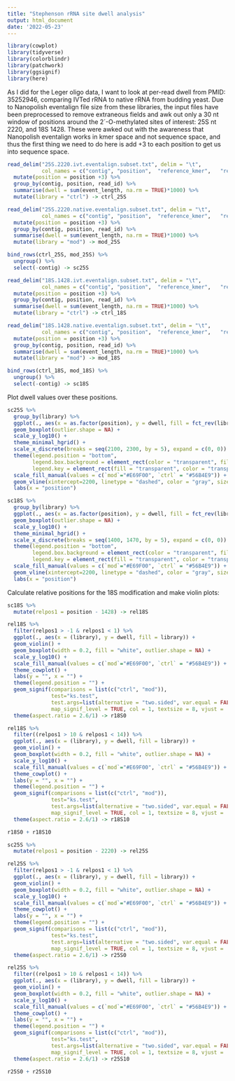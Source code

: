 ```yaml
---
title: "Stephenson rRNA site dwell analysis"
output: html_document
date: '2022-05-23'
---
```

```r
library(cowplot)
library(tidyverse)
library(colorblindr)
library(patchwork)
library(ggsignif)
library(here)
```
As I did for the Leger oligo data, I want to look at per-read dwell from PMID: 35252946, comparing IVTed rRNA to native rRNA from budding yeast. Due to Nanopolish eventalign file size from these libraries, the input files have been preprocessed to remove extraneous fields and awk out only a 30 nt window of positions around the 2´-O-methylated sites of interest: 25S nt 2220, and 18S 1428. These were awked out with the awareness that Nanopolish eventalign works in kmer space and not sequence space, and thus the first thing we need to do here is add +3 to each position to get us into sequence space.
```r
read_delim("25S.2220.ivt.eventalign.subset.txt", delim = "\t",
           col_names = c("contig", "position",	"reference_kmer",	"read_id",	"event_index",	"event_level_mean",	"event_length"))  %>%
  mutate(position = position +3) %>%
  group_by(contig, position, read_id) %>%
  summarise(dwell = sum(event_length, na.rm = TRUE)*1000) %>%
  mutate(library = "ctrl") -> ctrl_25S

read_delim("25S.2220.native.eventalign.subset.txt", delim = "\t",
           col_names = c("contig", "position",	"reference_kmer",	"read_id",	"event_index",	"event_level_mean",	"event_length"))  %>%
  mutate(position = position +3) %>%
  group_by(contig, position, read_id) %>%
  summarise(dwell = sum(event_length, na.rm = TRUE)*1000) %>%
  mutate(library = "mod") -> mod_25S

bind_rows(ctrl_25S, mod_25S) %>%
  ungroup() %>%
  select(-contig) -> sc25S

read_delim("18S.1428.ivt.eventalign.subset.txt", delim = "\t",
           col_names = c("contig", "position",	"reference_kmer",	"read_id",	"event_index",	"event_level_mean",	"event_length"))  %>%
  mutate(position = position +3) %>%
  group_by(contig, position, read_id) %>%
  summarise(dwell = sum(event_length, na.rm = TRUE)*1000) %>%
  mutate(library = "ctrl") -> ctrl_18S

read_delim("18S.1428.native.eventalign.subset.txt", delim = "\t",
           col_names = c("contig", "position",	"reference_kmer",	"read_id",	"event_index",	"event_level_mean",	"event_length"))  %>%
  mutate(position = position +3) %>%
  group_by(contig, position, read_id) %>%
  summarise(dwell = sum(event_length, na.rm = TRUE)*1000) %>%
  mutate(library = "mod") -> mod_18S

bind_rows(ctrl_18S, mod_18S) %>%
  ungroup() %>%
  select(-contig) -> sc18S
```
Plot dwell values over these positions.
```r
sc25S %>%
  group_by(library) %>%
  ggplot(., aes(x = as.factor(position), y = dwell, fill = fct_rev(library))) +
  geom_boxplot(outlier.shape = NA) +
  scale_y_log10() +
  theme_minimal_hgrid() +
  scale_x_discrete(breaks = seq(2100, 2300, by = 5), expand = c(0, 0)) +
  theme(legend.position = "bottom",
        legend.box.background = element_rect(color = "transparent", fill='white'),
        legend.key = element_rect(fill = "transparent", color = "transparent")) +
  scale_fill_manual(values = c(`mod`="#E69F00", `ctrl` = "#56B4E9")) +
  geom_vline(xintercept=2200, linetype = "dashed", color = "gray", size=1) +
  labs(x = "position")

sc18S %>%
  group_by(library) %>%
  ggplot(., aes(x = as.factor(position), y = dwell, fill = fct_rev(library))) +
  geom_boxplot(outlier.shape = NA) +
  scale_y_log10() +
  theme_minimal_hgrid() +
  scale_x_discrete(breaks = seq(1400, 1470, by = 5), expand = c(0, 0)) +
  theme(legend.position = "bottom",
        legend.box.background = element_rect(color = "transparent", fill='white'),
        legend.key = element_rect(fill = "transparent", color = "transparent")) +
  scale_fill_manual(values = c(`mod`="#E69F00", `ctrl` = "#56B4E9")) +
  geom_vline(xintercept=2200, linetype = "dashed", color = "gray", size=1) +
  labs(x = "position")
```
Calculate relative positions for the 18S modification and make violin plots:
```r
sc18S %>%
  mutate(relpos1 = position - 1428) -> rel18S

rel18S %>%
  filter(relpos1 > -1 & relpos1 < 1) %>%
  ggplot(., aes(x = (library), y = dwell, fill = library)) +
  geom_violin() +
  geom_boxplot(width = 0.2, fill = "white", outlier.shape = NA) +
  scale_y_log10() +
  scale_fill_manual(values = c(`mod`="#E69F00", `ctrl` = "#56B4E9")) +
  theme_cowplot() +
  labs(y = "", x = "") +
  theme(legend.position = "") +
  geom_signif(comparisons = list(c("ctrl", "mod")),
              test="ks.test", 
              test.args=list(alternative = "two.sided", var.equal = FALSE, paired=FALSE),
              map_signif_level = TRUE, col = 1, textsize = 8, vjust = .5) +
  theme(aspect.ratio = 2.6/1) -> r18S0

rel18S %>%
  filter((relpos1 > 10 & relpos1 < 14)) %>%
  ggplot(., aes(x = (library), y = dwell, fill = library)) +
  geom_violin() +
  geom_boxplot(width = 0.2, fill = "white", outlier.shape = NA) +
  scale_y_log10() +
  scale_fill_manual(values = c(`mod`="#E69F00", `ctrl` = "#56B4E9")) +
  theme_cowplot() +
  labs(y = "", x = "") +
  theme(legend.position = "") +
  geom_signif(comparisons = list(c("ctrl", "mod")),
              test="ks.test", 
              test.args=list(alternative = "two.sided", var.equal = FALSE, paired=FALSE),
              map_signif_level = TRUE, col = 1, textsize = 8, vjust = .5) +
  theme(aspect.ratio = 2.6/1) -> r18S10

r18S0 + r18S10

sc25S %>%
  mutate(relpos1 = position - 2220) -> rel25S

rel25S %>%
  filter(relpos1 > -1 & relpos1 < 1) %>%
  ggplot(., aes(x = (library), y = dwell, fill = library)) +
  geom_violin() +
  geom_boxplot(width = 0.2, fill = "white", outlier.shape = NA) +
  scale_y_log10() +
  scale_fill_manual(values = c(`mod`="#E69F00", `ctrl` = "#56B4E9")) +
  theme_cowplot() +
  labs(y = "", x = "") +
  theme(legend.position = "") +
  geom_signif(comparisons = list(c("ctrl", "mod")),
              test="ks.test", 
              test.args=list(alternative = "two.sided", var.equal = FALSE, paired=FALSE),
              map_signif_level = TRUE, col = 1, textsize = 8, vjust = .5) +
  theme(aspect.ratio = 2.6/1) -> r25S0

rel25S %>%
  filter((relpos1 > 10 & relpos1 < 14)) %>%
  ggplot(., aes(x = (library), y = dwell, fill = library)) +
  geom_violin() +
  geom_boxplot(width = 0.2, fill = "white", outlier.shape = NA) +
  scale_y_log10() +
  scale_fill_manual(values = c(`mod`="#E69F00", `ctrl` = "#56B4E9")) +
  theme_cowplot() +
  labs(y = "", x = "") +
  theme(legend.position = "") +
  geom_signif(comparisons = list(c("ctrl", "mod")),
              test="ks.test", 
              test.args=list(alternative = "two.sided", var.equal = FALSE, paired=FALSE),
              map_signif_level = TRUE, col = 1, textsize = 8, vjust = .5) +
  theme(aspect.ratio = 2.6/1) -> r25S10

r25S0 + r25S10
```

